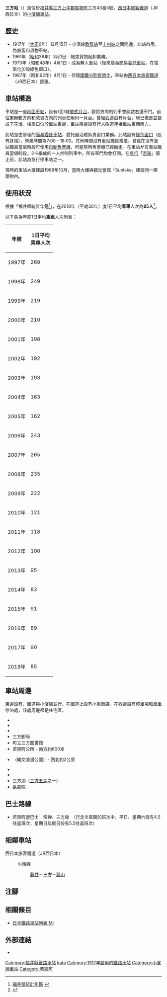 {{NoteTA
|T=zh-hans:三方站;zh-hk:三方站;zh-tw:三方車站;
|1=zh-hans:三方站;zh-hk:三方站;zh-tw:三方車站;
}}
{{Infobox station
|公司色 = #0072bc
|站名 = 三方
|圖片 = Mikata station.JPG
|圖片說明 = 車站大樓
|日文原名 = 三方
|平假名 = みかた
|羅馬拼音 = Mikata
|副站名 = 
|電報略號 = カタ
|所在地 = {{JPN}}[[福井縣|福井縣]][[三方上中郡|三方上中郡]][[若狹町|若狹町]]三方43番5號
|座標 = {{coord|35|33|19.25|N|135|54|34.08|E|type:railwaystation_region:JP-24|display=inline,title}}
|車站構造 = [[地面車站|地面車站]]
|月台配置 = 1面1線
|啟用年月日 = 1917年（[[大正|大正]]6年）12月15日
|廢站年月日 = 
|乘客人數 = 85
|上下車人次 = 
|統計年度 = 2018
|轉車 = 
|全寬備註 = [[簡易委託車站|簡易委託車站]]<br />設有[[綠色窗口|綠色窗口]]
|adjacent = {{Adjacent stations|system=西日本旅客鐵道近畿地域路線|line=小濱線|left=藤井|right=氣山|note-left=2.6km|note-mid=距離[[敦賀站|敦賀]]24.7km|note-right=3.3km}}
}}
'''三方站'''（{{jpn|j=三方駅|hg=みかたえき|rm=Mikata eki|f=y}}）是位於[[福井縣|福井縣]][[三方上中郡|三方上中郡]][[若狹町|若狹町]]三方43番5號，[[西日本旅客鐵道|西日本旅客鐵道]]（JR西日本）的[[小濱線|小濱線]][[鐵路車站|車站]]。

== 歷史 == 
* 1917年（[[大正|大正]]6年）12月15日 - 小濱線[[敦賀站|敦賀站]]至[[十村站|十村站]]之間開通，此站啟用。為旅客和貨物車站。
* 1961年（[[昭和|昭和]]36年）3月1日 - 結束貨物起卸業務。
* 1973年（昭和48年）4月1日 - 成為無人車站（後來變為[[簡易委託車站|簡易委託車站]]，在電氣化加設綠色窗口）。
* 1987年（昭和62年）4月1日 - 伴隨[[國鐵分割民營化|國鐵分割民營化]]，車站由[[西日本旅客鐵道|西日本旅客鐵道]]（JR西日本）營運。

== 車站構造 ==
車站是一座[[地面車站|地面車站]]，設有1面1線[[單式月台|單式月台]]，敦賀方向的列車會開啟右邊車門。前往東舞鶴方向和敦賀方向的列車使用同一月台。曾經西邊設有月台，現已撤走並變成了花壇。檢票口位於車站東邊，車站南邊設有行人隧道連接車站東西兩方。

此站是由{{Translink|ja|敦賀地域鉄道部|敦賀地域鐵道部}}管理的[[簡易委託車站|簡易委託車站]]，委托自治體負責窗口業務。此站設有[[綠色窗口|綠色窗口]]（設有{{Translink|ja|マルス (システム)|MARS系統}}終端），營業時間為7:00 - 18:00。其他時間沒有車站職員當值。曾經在沒有車站職員當值時段可使用[[自動售票機|自動售票機]]，但是現時售票機已經撤走。在車站が有車站職員當值時段，2卡編成的一人控制列車中，所有車門均會打開。在[[急行列車|急行]]「[[若狹號列車|若狹]]」廢止前，此站為急行停車站之一。

現時的車站大樓建設1988年10月，當時大樓與觀光會館「Sunlake」建設同一建築物內。

== 使用狀況 ==
根據「福井縣統計年鑑<ref>[http://www.pref.fukui.jp/doc/toukei-jouhou/nenkan.html 福井県統計年鑑] {{Wayback|url=http://www.pref.fukui.jp/doc/toukei-jouhou/nenkan.html |date=20180330212818 }}{{ja icon}}</ref>」，在2018年（平成30年）度1日平均'''乘車'''人次為'''85人'''<ref>{{Cite web|url=https://www.pref.fukui.lg.jp/doc/toukei-jouhou/nenkan_d/fil/12-30koutuu.pdf|title=8.駅別JR貨客輸送状況（1日平均）|accessdate=2020-05-10|publisher=福井県|format=PDF|language=ja|archive-date=2021-11-03|archive-url=https://web.archive.org/web/20211103010935/https://www.pref.fukui.lg.jp/doc/toukei-jouhou/nenkan_d/fil/12-30koutuu.pdf}}</ref>。

以下各為年度1日平均'''乘車'''人次列表：
{| class="wikitable" style="text-align:right;"
!rowspan="1"|年度
!rowspan="1"|1日平均<br />乘車人次
|-
|1997年
|268
|-
|1998年
|249
|-
|1999年
|219
|-
|2000年
|210
|-
|2001年
|198
|-
|2002年
|192
|-
|2003年
|193
|-
|2004年
|163
|-
|2005年
|162
|-
|2006年
|243
|-
|2007年
|265
|-
|2008年
|235
|-
|2009年
|222
|-
|2010年
|121
|-
|2011年
|118
|-
|2012年
|100
|-
|2013年
|95
|-
|2014年
|83
|-
|2015年
|91
|-
|2016年
|89
|-
|2017年
|90
|-
|2018年
|85
|}

== 車站周邊 ==
東邊設有{{Translink|ja|国道27号|國道27號}}，國道與小濱線並行。在國道上設有小型商店。在西邊設有停車場和單車停泊處，該處周邊都是住宅區。
* {{Translink|ja|国道27号|國道27號}}
* {{Translink|ja|国道162号|國道162號}}
* {{Translink|ja|福井県道144号三方停車場線|福井縣道144號三方停車場線}}
* 三方郵局
* 町立三方圖書館
* 若狹町公所 - 南方約600米
* {{Translink|ja|鳥浜貝塚|鳥濱貝塚}}（繩文浪漫公園）- 西北約2公里
* {{Translink|ja|若狭三方縄文博物館|若狹三方繩文博物館}}
* {{Translink|ja|福井県年縞博物館|福井縣年縞博物館}}
* 三方湖（[[三方五湖|三方五湖]]之一）
* 臥龍院

== 巴士路線 ==
* 若狹町營巴士　常神、三方線　（行走全區間的班次中，平日、星期六設有4.5往返班次，星期日及假日設有5.5往返班次）

== 相鄰車站 ==
; 西日本旅客鐵道（JR西日本）
: {{Color|#999999|■}}小濱線
:: [[藤井站|藤井]]－'''三方'''－[[氣山站|氣山]]
== 注腳 ==
{{Reflist}}
== 相關條目 ==
* [[日本鐵路車站列表_Mi|日本鐵路車站列表 Mi]]
== 外部連結 ==
* {{外部連結/JR西日本車站|0541304|三方}}{{ja icon}}
{{小濱線}}
{{DEFAULTSORT:Mikata}}
[[Category:福井縣鐵路車站|Category:福井縣鐵路車站]]
[[Category:日本鐵路車站_Mi|kata]]
[[Category:1917年啟用的鐵路車站|Category:1917年啟用的鐵路車站]]
[[Category:小濱線車站|Category:小濱線車站]]
[[Category:若狹町|Category:若狹町]]